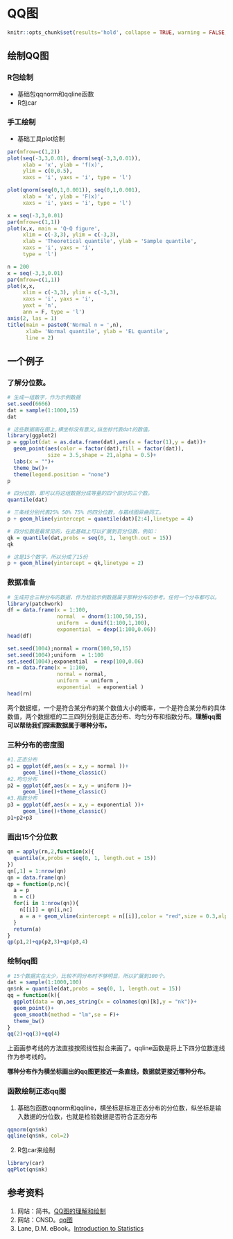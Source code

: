 # QQ图
```r
knitr::opts_chunk$set(results='hold', collapse = TRUE, warning = FALSE, out.width = '100%', out.height='100%',message=FALSE,fig.align='center')
```

## 绘制QQ图
### R包绘制
- 基础包qqnorm和qqline函数
- R包car

### 手工绘制
- 基础工具plot绘制
```r
par(mfrow=c(1,2))
plot(seq(-3,3,0.01), dnorm(seq(-3,3,0.01)), 
     xlab = 'x', ylab = 'f(x)',
     ylim = c(0,0.5),
     xaxs = 'i', yaxs = 'i', type = 'l')

plot(qnorm(seq(0,1,0.001)), seq(0,1,0.001), 
     xlab = 'x', ylab = 'F(x)',
     xaxs = 'i', yaxs = 'i', type = 'l')
```

```r
x = seq(-3,3,0.01)
par(mfrow=c(1,1))
plot(x,x, main = 'Q-Q figure',
     xlim = c(-3,3), ylim = c(-3,3), 
     xlab = 'Theoretical quantile', ylab = 'Sample quantile',
     xaxs = 'i', yaxs = 'i',
     type = 'l')
```

```r
n = 200
x = seq(-3,3,0.01)
par(mfrow=c(1,1))
plot(x,x, 
     xlim = c(-3,3), ylim = c(-3,3), 
     xaxs = 'i', yaxs = 'i',
     yaxt = 'n',
     ann = F, type = 'l')
axis(2, las = 1)
title(main = paste0('Normal n = ',n), 
      xlab= 'Normal quantile', ylab = 'EL quantile', 
      line = 2)
```

## 一个例子

### 了解分位数。


```r
# 生成一组数字，作为示例数据
set.seed(6666)
dat = sample(1:1000,15) 
dat
```

```r
# 这些数据画在图上,横坐标没有意义,纵坐标代表dat的数值。
library(ggplot2)
p = ggplot(dat = as.data.frame(dat),aes(x = factor(1),y = dat))+
  geom_point(aes(color = factor(dat),fill = factor(dat)),
             size = 3.5,shape = 21,alpha = 0.5)+
  labs(x = "")+
  theme_bw()+
  theme(legend.position = "none")
p 
```

```r
# 四分位数，即可以将这组数据分成等量的四个部分的三个数。
quantile(dat) 
```

```r
# 三条线分别代表25% 50% 75% 的四分位数，与箱线图异曲同工。
p + geom_hline(yintercept = quantile(dat)[2:4],linetype = 4)
```

```r
# 四分位数是最常见的，在此基础上可以扩展到百分位数，例如：
qk = quantile(dat,probs = seq(0, 1, length.out = 15))
qk
```

```r
# 这是15个数字，所以分成了15份
p + geom_hline(yintercept = qk,linetype = 2)
```


### 数据准备

```r
# 生成符合三种分布的数据，作为检验示例数据属于那种分布的参考。任何一个分布都可以。
library(patchwork)
df = data.frame(x = 1:100,
                normal  = dnorm(1:100,50,15),
                uniform  = dunif(1:100,1,100),
                exponential  = dexp(1:100,0.06))
head(df)

set.seed(1004);normal = rnorm(100,50,15)
set.seed(1004);uniform  = 1:100
set.seed(1004);exponential  = rexp(100,0.06)
rn = data.frame(x = 1:100,
                normal = normal,
                uniform  = uniform ,
                exponential  = exponential )
head(rn)

```

两个数据框，一个是符合某分布的某个数值大小的概率，一个是符合某分布的具体数值，两个数据框的二三四列分别是正态分布、均匀分布和指数分布。**理解qq图可以帮助我们探索数据属于哪种分布。**

### 三种分布的密度图
```r
#1.正态分布
p1 = ggplot(df,aes(x = x,y = normal ))+
     geom_line()+theme_classic()
#2.均匀分布
p2 = ggplot(df,aes(x = x,y = uniform ))+
     geom_line()+theme_classic()
#3.指数分布
p3 = ggplot(df,aes(x = x,y = exponential ))+
     geom_line()+theme_classic()
p1+p2+p3
```

### 画出15个分位数
```r
qn = apply(rn,2,function(x){
  quantile(x,probs = seq(0, 1, length.out = 15))
})
qn[,1] = 1:nrow(qn)
qn = data.frame(qn)
qp = function(p,nc){
  a = p
  n = c()
  for(i in 1:nrow(qn)){
    n[[i]] = qn[i,nc]
    a = a + geom_vline(xintercept = n[[i]],color = "red",size = 0.3,alpha = 0.3)
  }
  return(a)
}
qp(p1,2)+qp(p2,3)+qp(p3,4)
```

### 绘制qq图
```r
# 15个数据实在太少，比较不同分布时不够明显，所以扩展到100个。
dat = sample(1:1000,100)
qn$nk = quantile(dat,probs = seq(0, 1, length.out = 15))
qq = function(k){
  ggplot(data = qn,aes_string(x = colnames(qn)[k],y = "nk"))+
  geom_point()+
  geom_smooth(method = "lm",se = F)+
  theme_bw()
} 
qq(2)+qq(3)+qq(4)
```

上面画参考线的方法直接按照线性拟合来画了。qqline函数是将上下四分位数连线作为参考线的。

**哪种分布作为横坐标画出的qq图更接近一条直线，数据就更接近哪种分布。**

### 函数绘制正态qq图
1. 基础包函数qqnorm和qqline，横坐标是标准正态分布的分位数，纵坐标是输入数据的分位数，也就是检验数据是否符合正态分布
```r
qqnorm(qn$nk)
qqline(qn$nk, col=2)  
```

2.  R包car来绘制
```r
library(car)
qqPlot(qn$nk)
```

## 参考资料
1. 网站：简书。[QQ图的理解和绘制](https://www.jianshu.com/p/6ff455323282)
1. 网站：CNSD。[qq图](https://blog.csdn.net/qq_35696312/article/details/88237258)
1. Lane, D.M. eBook。[Introduction to Statistics](https://onlinestatbook.com/Online_Statistics_Education.pdf)





